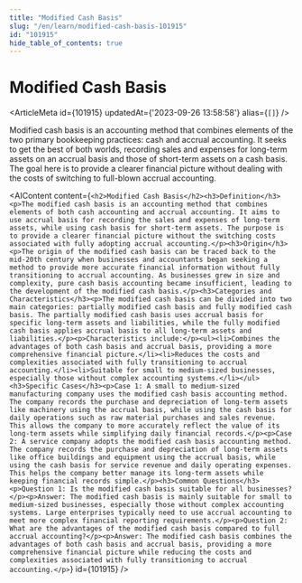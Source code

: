 ```yaml
---
title: "Modified Cash Basis"
slug: "/en/learn/modified-cash-basis-101915"
id: "101915"
hide_table_of_contents: true
---
```



# Modified Cash Basis

<ArticleMeta id={101915} updatedAt={'2023-09-26 13:58:58'} alias={`[]`} />
<div className='border-solid border-b border-t-0 my-4 border-[var(--ifm-color-gray-300)]' />

Modified cash basis is an accounting method that combines elements of the two primary bookkeeping practices: cash and accrual accounting. It seeks to get the best of both worlds, recording sales and expenses for long-term assets on an accrual basis and those of short-term assets on a cash basis. The goal here is to provide a clearer financial picture without dealing with the costs of switching to full-blown accrual accounting.

<AIContent content={`<h2>Modified Cash Basis</h2><h3>Definition</h3><p>The modified cash basis is an accounting method that combines elements of both cash accounting and accrual accounting. It aims to use accrual basis for recording the sales and expenses of long-term assets, while using cash basis for short-term assets. The purpose is to provide a clearer financial picture without the switching costs associated with fully adopting accrual accounting.</p><h3>Origin</h3><p>The origin of the modified cash basis can be traced back to the mid-20th century when businesses and accountants began seeking a method to provide more accurate financial information without fully transitioning to accrual accounting. As businesses grew in size and complexity, pure cash basis accounting became insufficient, leading to the development of the modified cash basis.</p><h3>Categories and Characteristics</h3><p>The modified cash basis can be divided into two main categories: partially modified cash basis and fully modified cash basis. The partially modified cash basis uses accrual basis for specific long-term assets and liabilities, while the fully modified cash basis applies accrual basis to all long-term assets and liabilities.</p><p>Characteristics include:</p><ul><li>Combines the advantages of both cash basis and accrual basis, providing a more comprehensive financial picture.</li><li>Reduces the costs and complexities associated with fully transitioning to accrual accounting.</li><li>Suitable for small to medium-sized businesses, especially those without complex accounting systems.</li></ul><h3>Specific Cases</h3><p>Case 1: A small to medium-sized manufacturing company uses the modified cash basis accounting method. The company records the purchase and depreciation of long-term assets like machinery using the accrual basis, while using the cash basis for daily operations such as raw material purchases and sales revenue. This allows the company to more accurately reflect the value of its long-term assets while simplifying daily financial records.</p><p>Case 2: A service company adopts the modified cash basis accounting method. The company records the purchase and depreciation of long-term assets like office buildings and equipment using the accrual basis, while using the cash basis for service revenue and daily operating expenses. This helps the company better manage its long-term assets while keeping financial records simple.</p><h3>Common Questions</h3><p>Question 1: Is the modified cash basis suitable for all businesses?</p><p>Answer: The modified cash basis is mainly suitable for small to medium-sized businesses, especially those without complex accounting systems. Large enterprises typically need to use accrual accounting to meet more complex financial reporting requirements.</p><p>Question 2: What are the advantages of the modified cash basis compared to full accrual accounting?</p><p>Answer: The modified cash basis combines the advantages of both cash basis and accrual basis, providing a more comprehensive financial picture while reducing the costs and complexities associated with fully transitioning to accrual accounting.</p>`} id={101915} />
